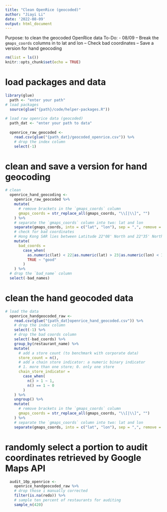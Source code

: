 ```yaml
---
title: "Clean OpenRice (geocoded)"
author: "Jiayi Li"
date: '2022-08-09'
output: html_document
---
```

Purpose: to clean the geocoded OpenRice data
To-Do:
 - 08/09
 -- Break the `gmaps_coords` columns in to lat and lon
 -- Check bad coordinates
 -- Save a version for hand geocoding
 
```r
rm(list = ls())
knitr::opts_chunk$set(echo = TRUE)
```

# load packages and data

```r
library(glue)
  path <- "enter your path"
# load packages
  source(glue("{path}/code/helper-packages.R"))
  
# load raw openrice data (geocoded)
  path_dat <- "enter your path to data"
  
  openrice_raw_geocoded <-
    read.csv(glue("{path_dat}/geocoded_openrice.csv")) %>%
    # drop the index column
    select(-1)
```

# clean and save a version for hand geocoding

```r
# clean 
  openrice_hand_geocoding <-
    openrice_raw_geocoded %>%
    mutate(
      # remove brackets in the `gmaps_coords` column
      gmaps_coords = str_replace_all(gmaps_coords, "\\[|\\]", "")
    ) %>%
    # separate the `gmaps_coords` column into two: lat and lon
    separate(gmaps_coords, into = c("lat", "lon"), sep = ",", remove = F) %>%
    # check for bad coordinates
    # Hong Kong SAR lies between Latitude 22°08' North and 22°35' North, Longitude 113°49' East and 114°31' East.
    mutate(
      bad_coords =
        case_when(
          as.numeric(lat) < 22|as.numeric(lat) > 23|as.numeric(lon) < 113|as.numeric(lon) > 115 ~ "bad",
          TRUE ~ "good"
        )
    ) %>%
  # drop the `bad_name` column
  select(-bad_names)
```

# clean the hand geocoded data

```r
# load the data
  openrice_handgeocoded_raw <-
    read.csv(glue("{path_dat}openrice_hand_geocoded.csv")) %>%
    # drop the index column
    select(-1) %>%
    # drop the bad coords column
    select(-bad_coords) %>%
    group_by(restaurant_name) %>%
    mutate(
      # add a store count (to benchmark with corporate data)
      store_count = n(),
      # add a chain store indicator: a numeric binary indicator
      # 1. more than one store; 0. only one store
      chain_store_indicator = 
        case_when(
          n() > 1 ~ 1,
          n() == 1 ~ 0
        )
    ) %>%
    ungroup() %>%
    mutate(
      # remove brackets in the `gmaps_coords` column
      gmaps_coords = str_replace_all(gmaps_coords, "\\[|\\]", "")
    ) %>%
    # separate the `gmaps_coords` column into two: lat and lon
    separate(gmaps_coords, into = c("lat", "lon"), sep = ",", remove = F)
```


# randomly select a portion to audit coordinates retrieved by Google Maps API

```r
  audit_10p_openrice <-
    openrice_handgeocoded_raw %>%
    # drop those i manually corrected
    filter(is.na(redo)) %>%
    # sample ten percent of restaurants for auditing
    sample_n(420)
```

